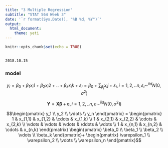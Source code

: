 ```yaml
---
title: "3 Multiple Regression"
subtitle: "STAT 564 Week 3"
date: '`r format(Sys.Date(), "%B %d, %Y")`'
output: 
  html_document: 
    theme: yeti
---
```


```r
knitr::opts_chunk$set(echo = TRUE)
```


## {.tabset .tabset-fade .tabset-pills}


`2018.10.15`

### model

$$y_i=\beta_0+\beta_1x_i1+\beta_2x_i2+..+\beta_kx_ik+\varepsilon_i=\beta_0+\sum_{\beta_j}x_ij+\varepsilon_i, i=1,2,..n, \varepsilon_i\sim^{iid} N(0,\sigma^2) $$

$$\mathbf Y=\mathbf X \mathbf\beta+\mathbf\varepsilon, i=1,2,..n, \varepsilon\sim^{iid} N(0,\sigma^2\mathbf I) $$

$$\begin{pmatrix}
  y_1 \\ y_2 \\ \vdots  \\ y_n 
 \end{pmatrix} = 
 \begin{pmatrix}
  1 & x_{1,1} & x_{1,2} & \cdots & x_{1,k} \\
  1 & x_{2,1} & x_{2,2} & \cdots & x_{2,k} \\
  \vdots & \vdots  & \vdots  & \ddots & \vdots  \\
  1 & x_{n,1} & x_{n,2} & \cdots & x_{n,k} 
 \end{pmatrix}
 \begin{pmatrix}
  \beta_0 \\ \beta_1 \\ \beta_2 \\ \vdots  \\ \beta_k 
 \end{pmatrix}+
 \begin{pmatrix}
  \varepsilon_1 \\ \varepsilon_2 \\ \vdots  \\ \varepsilon_n 
 \end{pmatrix}$$